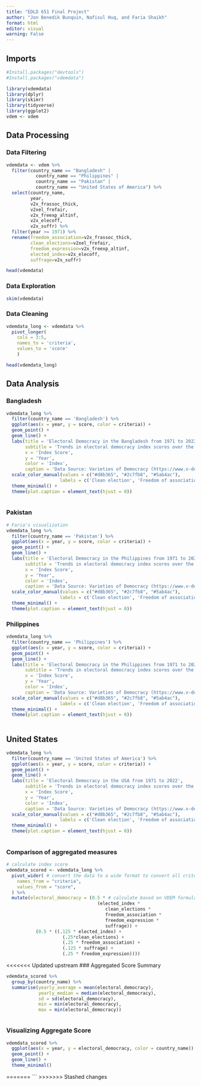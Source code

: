 ```yaml
---
title: "EDLD 651 Final Project"
author: "Jon Benedik Bunquin, Nafisul Huq, and Faria Shaikh"
format: html
editor: visual
warning: False
---
```


## Imports

```r
#Install.packages("devtools")
#Install.packages("vdemdata")

library(vdemdata)
library(dplyr)
library(skimr)
library(tidyverse)
library(ggplot2)
vdem <- vdem
```

## Data Processing

### Data Filtering

```r
vdemdata <- vdem %>%
  filter(country_name == "Bangladesh" | 
           country_name == "Philippines" |
           country_name == "Pakistan" |
           country_name == "United States of America") %>%
  select(country_name, 
         year, 
         v2x_frassoc_thick,
         v2xel_frefair,
         v2x_freexp_altinf,
         v2x_elecoff,
         v2x_suffr) %>%
  filter(year >= 1971) %>% 
  rename(freedom_association=v2x_frassoc_thick,
         clean_elections=v2xel_frefair,
         freedom_expression=v2x_freexp_altinf,
         elected_index=v2x_elecoff,
         suffrage=v2x_suffr)

head(vdemdata)

```

### Data Exploration

```r
skim(vdemdata)
```

<insert interpretation here>

### Data Cleaning

```r
vdemdata_long <- vdemdata %>%
  pivot_longer(
    cols = 3:5,
    names_to = 'criteria',
    values_to = 'score'
    )

head(vdemdata_long)
```

## Data Analysis

### Bangladesh

```r
vdemdata_long %>%
  filter(country_name == 'Bangladesh') %>% 
  ggplot(aes(x = year, y = score, color = criteria)) +
  geom_point() +
  geom_line() + 
  labs(title = 'Electoral Democracy in the Bangladesh from 1971 to 2022',
       subtitle = 'Trends in electoral democracy index scores over the last 50 years',
       x = 'Index Score',
       y = 'Year',
       color = 'Index',
       caption = 'Data Source: Varieties of Democracy (https://www.v-dem.net)') +
  scale_color_manual(values = c("#d8b365", "#2c7fb8", "#5ab4ac"),
                    labels = c('Clean election', 'Freedom of association', 'Freedom of expression')) + 
  theme_minimal() +
  theme(plot.caption = element_text(hjust = 0))
  
```

### Pakistan

```r
# Faria's visualization
vdemdata_long %>%
  filter(country_name == 'Pakistan') %>% 
  ggplot(aes(x = year, y = score, color = criteria)) +
  geom_point() +
  geom_line() + 
  labs(title = 'Electoral Democracy in the Philippines from 1971 to 2022',
       subtitle = 'Trends in electoral democracy index scores over the last 50 years',
       x = 'Index Score',
       y = 'Year',
       color = 'Index',
       caption = 'Data Source: Varieties of Democracy (https://www.v-dem.net)') +
  scale_color_manual(values = c("#d8b365", "#2c7fb8", "#5ab4ac"),
                    labels = c('Clean election', 'Freedom of association', 'Freedom of expression')) + 
  theme_minimal() +
  theme(plot.caption = element_text(hjust = 0))

```

<Interpretation of results>

### Philippines

```r
vdemdata_long %>%
  filter(country_name == 'Philippines') %>% 
  ggplot(aes(x = year, y = score, color = criteria)) +
  geom_point() +
  geom_line() + 
  labs(title = 'Electoral Democracy in the Philippines from 1971 to 2022',
       subtitle = 'Trends in electoral democracy index scores over the last 50 years',
       x = 'Index Score',
       y = 'Year',
       color = 'Index',
       caption = 'Data Source: Varieties of Democracy (https://www.v-dem.net)') +
  scale_color_manual(values = c("#d8b365", "#2c7fb8", "#5ab4ac"),
                    labels = c('Clean election', 'Freedom of association', 'Freedom of expression')) + 
  theme_minimal() +
  theme(plot.caption = element_text(hjust = 0))
  
```

## United States

```r
vdemdata_long %>%
  filter(country_name == 'United States of America') %>% 
  ggplot(aes(x = year, y = score, color = criteria)) +
  geom_point() +
  geom_line() + 
  labs(title = 'Electoral Democracy in the USA from 1971 to 2022',
       subtitle = 'Trends in electoral democracy index scores over the last 50 years',
       x = 'Index Score',
       y = 'Year',
       color = 'Index',
       caption = 'Data Source: Varieties of Democracy (https://www.v-dem.net)') +
  scale_color_manual(values = c("#d8b365", "#2c7fb8", "#5ab4ac"),
                    labels = c('Clean election', 'Freedom of association', 'Freedom of expression')) + 
  theme_minimal() +
  theme(plot.caption = element_text(hjust = 0))
  
```

### Comparison of aggregated measures

```r
# calculate index score
vdemdata_scored <- vdemdata_long %>%
  pivot_wider( # convert the data to a wide format to convert all criteria back as columns 
    names_from = "criteria",
    values_from = "score",
  ) %>%
  mutate(electoral_democracy = (0.5 * # calculate based on VDEM formula of electoral democracy index
                                  (elected_index *
                                     clean_elections *
                                     freedom_association *
                                     freedom_expression *
                                     suffrage)) +
           (0.5 * ((.125 * elected_index) +
                     (.25*clean_elections) +
                     (.25 * freedom_association) +
                     (.125 * suffrage) +
                     (.25 * freedom_expression))))
```

<<<<<<< Updated upstream
### Aggregated Score Summary 

```r

vdemdata_scored %>%
  group_by(country_name) %>%
  summarise(yearly_average = mean(electoral_democracy),
            yearly_median = median(electoral_democracy),
            sd = sd(electoral_democracy),
            min = min(electoral_democracy),
            max = min(electoral_democracy))



```

### Visualizing Aggregate Score  

```r

vdemdata_scored %>%
  ggplot(aes(x = year, y = electoral_democracy, color = country_name)) +
  geom_point() +
  geom_line() +
  theme_minimal()

```
=======
\`\`\`
>>>>>>> Stashed changes
